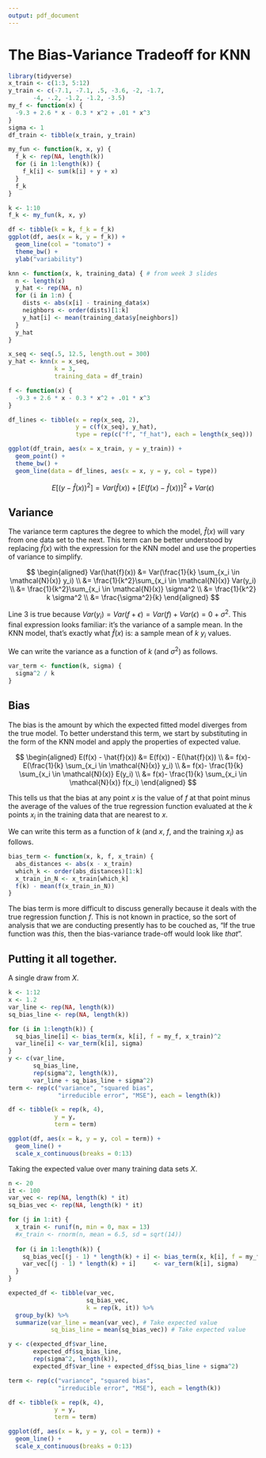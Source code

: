 ```yaml
---
output: pdf_document
---
```

# The Bias-Variance Tradeoff for KNN

```r
library(tidyverse)
x_train <- c(1:3, 5:12)
y_train <- c(-7.1, -7.1, .5, -3.6, -2, -1.7,
       -4, -.2, -1.2, -1.2, -3.5)
my_f <- function(x) {
  -9.3 + 2.6 * x - 0.3 * x^2 + .01 * x^3
}
sigma <- 1
df_train <- tibble(x_train, y_train)
```

```r
my_fun <- function(k, x, y) {
  f_k <- rep(NA, length(k))
  for (i in 1:length(k)) {
    f_k[i] <- sum(k[i] + y + x)
  }
  f_k
}

k <- 1:10
f_k <- my_fun(k, x, y)

df <- tibble(k = k, f_k = f_k)
ggplot(df, aes(x = k, y = f_k)) +
  geom_line(col = "tomato") +
  theme_bw() +
  ylab("variability")
```

```r
knn <- function(x, k, training_data) { # from week 3 slides
  n <- length(x)
  y_hat <- rep(NA, n)
  for (i in 1:n) {
    dists <- abs(x[i] - training_data$x)
    neighbors <- order(dists)[1:k]
    y_hat[i] <- mean(training_data$y[neighbors])
  }
  y_hat
}

x_seq <- seq(.5, 12.5, length.out = 300)
y_hat <- knn(x = x_seq,
             k = 3, 
             training_data = df_train)

f <- function(x) {
  -9.3 + 2.6 * x - 0.3 * x^2 + .01 * x^3
}

df_lines <- tibble(x = rep(x_seq, 2),
                   y = c(f(x_seq), y_hat),
                   type = rep(c("f", "f_hat"), each = length(x_seq)))

ggplot(df_train, aes(x = x_train, y = y_train)) +
  geom_point() +
  theme_bw() +
  geom_line(data = df_lines, aes(x = x, y = y, col = type))
```

$$
E \left[ (y - \hat{f}(x))^2 \right] = Var(\hat{f}(x)) + \left[ E (f(x) - \hat{f}(x)) \right]^2 + Var(\epsilon)
$$


## Variance

The variance term captures the degree to which the model, $\hat{f}(x)$ will vary from one data set to the next. This term can be better understood by replacing $\hat{f}(x)$ with the expression for the KNN model and use the properties of variance to simplify.

$$
\begin{aligned}
Var(\hat{f}(x)) &= Var(\frac{1}{k} \sum_{x_i \in \mathcal{N}(x)} y_i) \\
 &= \frac{1}{k^2}\sum_{x_i \in \mathcal{N}(x)} Var(y_i) \\
 &= \frac{1}{k^2}\sum_{x_i \in \mathcal{N}(x)} \sigma^2 \\
 &= \frac{1}{k^2} k \sigma^2 \\
 &= \frac{\sigma^2}{k} 
\end{aligned}
$$

Line 3 is true because $Var(y_i) = Var(f + \epsilon) = Var(f) + Var(\epsilon) = 0 + \sigma^2$. This final expression looks familiar: it's the variance of a sample mean. In the KNN model, that's exactly what $\hat{f}(x)$ is: a sample mean of $k$ $y_i$ values.

We can write the variance as a function of $k$ (and $\sigma^2$) as follows.

```r
var_term <- function(k, sigma) {
  sigma^2 / k
}
```


## Bias

The bias is the amount by which the expected fitted model diverges from the true model. To better understand this term, we start by substituting in the form of the KNN model and apply the properties of expected value.

$$
\begin{aligned}
E(f(x) - \hat{f}(x)) &= E(f(x)) - E(\hat{f}(x)) \\
 &= f(x)- E(\frac{1}{k} \sum_{x_i \in \mathcal{N}(x)} y_i) \\
 &= f(x)- \frac{1}{k} \sum_{x_i \in \mathcal{N}(x)} E(y_i) \\
 &= f(x)- \frac{1}{k} \sum_{x_i \in \mathcal{N}(x)} f(x_i)
\end{aligned}
$$

This tells us that the bias at any point $x$ is the value of $f$ at that point minus the average of the values of the true regression function evaluated at the $k$ points $x_i$ in the training data that are nearest to $x$.

We can write this term as a function of $k$ (and $x$, $f$, and the training $x_i$) as follows.

```r
bias_term <- function(x, k, f, x_train) {
  abs_distances <- abs(x - x_train)
  which_k <- order(abs_distances)[1:k]
  x_train_in_N <- x_train[which_k]
  f(k) - mean(f(x_train_in_N))
}
```

The bias term is more difficult to discuss generally because it deals with the true regression function $f$. This is not known in practice, so the sort of analysis that we are conducting presently has to be couched as, "If the true function was *this*, then the bias-variance trade-off would look like *that*".


## Putting it all together.

A single draw from $X$.

```r
k <- 1:12
x <- 1.2
var_line <- rep(NA, length(k))
sq_bias_line <- rep(NA, length(k))

for (i in 1:length(k)) {
  sq_bias_line[i] <- bias_term(x, k[i], f = my_f, x_train)^2
  var_line[i] <- var_term(k[i], sigma)
}
y <- c(var_line,
       sq_bias_line, 
       rep(sigma^2, length(k)),
       var_line + sq_bias_line + sigma^2)
term <- rep(c("variance", "squared bias", 
              "irreducible error", "MSE"), each = length(k))

df <- tibble(k = rep(k, 4),
             y = y,
             term = term)

ggplot(df, aes(x = k, y = y, col = term)) +
  geom_line() +
  scale_x_continuous(breaks = 0:13)
```

Taking the expected value over many training data sets $X$.

```r
n <- 20
it <- 100
var_vec <- rep(NA, length(k) * it)
sq_bias_vec <- rep(NA, length(k) * it)

for (j in 1:it) {
  x_train <- runif(n, min = 0, max = 13)
  #x_train <- rnorm(n, mean = 6.5, sd = sqrt(14))
  
  for (i in 1:length(k)) {
    sq_bias_vec[(j - 1) * length(k) + i] <- bias_term(x, k[i], f = my_f, x_train)^2
    var_vec[(j - 1) * length(k) + i]     <- var_term(k[i], sigma)
  }
}

expected_df <- tibble(var_vec, 
                      sq_bias_vec,
                      k = rep(k, it)) %>%
  group_by(k) %>%
  summarize(var_line = mean(var_vec), # Take expected value
            sq_bias_line = mean(sq_bias_vec)) # Take expected value

y <- c(expected_df$var_line,
       expected_df$sq_bias_line, 
       rep(sigma^2, length(k)),
       expected_df$var_line + expected_df$sq_bias_line + sigma^2)

term <- rep(c("variance", "squared bias", 
              "irreducible error", "MSE"), each = length(k))

df <- tibble(k = rep(k, 4),
             y = y,
             term = term)

ggplot(df, aes(x = k, y = y, col = term)) +
  geom_line() +
  scale_x_continuous(breaks = 0:13)
```

